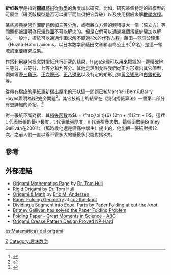 {{expand|time=2018-06-11T13:32:51+00:00}}
'''折纸数学'''是指對'''[[摺紙|摺紙]]'''[[藝術|藝術]]從[[數學|數學]]的角度加以研究。比如，研究某個特定的紙模型的可展性（研究該模型是否可以攤平而無須把它弄破）以及使用摺紙來解[[方程|數學方程]]。

某些[[尺規作圖#古希腊三大名题|經典幾何作圖問題]]例如[[三等分角|三等分角]]，或者將立方體的體積擴大一倍（[[倍立方|倍立方]]）等問題都被證明為[[尺規作圖|尺規作圖]]不可能解決的。但是它們可以通過幾個摺紙步驟加以解決。一般地，摺紙可以通過作圖求解不超過4次的[[代數方程|代數方程]]。藤田—羽鸟公理集（Huzita-Hatori axioms，以日本数学家藤田文章和羽鸟公士郎<ref>{{Cite web|title=K's �܂莆|url=https://origami.ousaan.com/indexj.html|accessdate=2020-11-25|work=origami.ousaan.com|archive-date=2017-07-03|archive-url=https://web.archive.org/web/20170703053344/http://origami.ousaan.com/indexj.html|dead-url=no}}</ref>命名）是這一領域的重要研究成果。

作爲利用幾何概念對摺紙進行研究的結果，Haga定理可以用來把紙的一邊精確地三等分、五等分、七等分和九等分。其他定理則允許我們從正方形摺出其它圖型，例如等邊[[三角形|三角形]]、[[正六邊形|正六邊形]]、[[正八邊形|正八邊形]]以及特定的矩形比如[[黃金矩形|黃金矩形]]和[[白銀矩形|白銀矩形]]等。

<!--
The problem of [[Rigid_Origami|rigid origami]], treating the folds as hinges joining two flat, rigid surfaces such as [[sheet_metal|sheet metal]], has great practical importance. For example, the [[Miura_map_fold|Miura map fold]] is a rigid fold that has been used to deploy large solar panel arrays for space satellites.-->
從帶有摺痕的平紙重新摺出原來的形狀這一問題已被Marshall Bern和Barry Hayes證明為[[NP完全|NP完全]]問題<ref>{{Cite web |url=http://citeseer.ist.psu.edu/bern96complexity.html |title=The Complexity of Flat Origami (Extended Abstract) (1996) |access-date=2007-08-27 |archive-date=2007-10-17 |archive-url=https://web.archive.org/web/20071017190816/http://citeseer.ist.psu.edu/bern96complexity.html |dead-url=no }}</ref>。其它技術上的結果在《幾何摺紙算法》一書第二部分有更詳細的介紹。<ref name="GFALOP">{{Citation
  | last1 = Demaine
  | first1 = Erik
  | last2 = O'Rourke
  | first2 = Joseph
  | title = Geometric Folding Algorithms: Linkages, Origami, Polyhedra
  | publisher = 劍橋大學出版社
  | date = 2007年7月
  | location = 
  | pages = 
  | url = http://www.gfalop.org
  | doi = 
  | id = 
  | isbn = 978-0-521-85757-4
  | accessdate = 2021-12-19
  | archive-date = 2021-02-27
  | archive-url = https://web.archive.org/web/20210227030557/http://www.gfalop.org/
  | dead-url = no
  }}</ref>

對一張紙不斷對摺，其[[損失函數|損失函數]]為<math>L = \frac{\pi t}{6} (2^n + 4)(2^n - 1)</math>，這裡 L 代表紙張的最小長度，t 代表紙張厚度，n 代表摺疊次數。這個函數是Britney Gallivan在2001年（那時候他還是個高中學生）提出的，他能把一張紙對摺12次。之前人們一直以爲不管多大的紙最多只能對摺8次。

==參考==
<references/>

==外部連結==
*[https://web.archive.org/web/20070418030541/http://www.merrimack.edu/~thull/OrigamiMath.html Origami Mathematics Page] by [https://web.archive.org/web/20070812051233/http://www.merrimack.edu/~thull/ Dr. Tom Hull]
*[https://web.archive.org/web/20070814033424/http://www.merrimack.edu/~thull/rigid/rigid.html Rigid Origami] by [https://web.archive.org/web/20070812051233/http://www.merrimack.edu/~thull/ Dr. Tom Hull]
*[http://www.paperfolding.com/math/ Origami & Math] {{Wayback|url=http://www.paperfolding.com/math/ |date=20080119172749 }} by [https://web.archive.org/web/20070824012645/http://www.paperfolding.com/email/ Eric M. Andersen]
*[https://web.archive.org/web/20170520133146/http://www.cut-the-knot.org/pythagoras/PaperFolding/index.shtml Paper Folding Geometry] at [[cut-the-knot|cut-the-knot]]
*[https://web.archive.org/web/20170410134814/http://www.cut-the-knot.org/pythagoras/PaperFolding/SegmentDivision.shtml Dividing a Segment into Equal Parts by Paper Folding] at [[cut-the-knot|cut-the-knot]]
*[https://web.archive.org/web/20051102085038/http://pomonahistorical.org/12times.htm Britney Gallivan has solved the Paper Folding Problem]
*[http://www.abc.net.au/science/k2/moments/s1523497.htm Folding Paper - Great Moments in Science - ABC] {{Wayback|url=http://www.abc.net.au/science/k2/moments/s1523497.htm |date=20080726155603 }}
*[http://www.technologyreview.com/blog/arxiv/25591/ Origami Crease Pattern Design Proved NP-Hard] {{Wayback|url=http://www.technologyreview.com/blog/arxiv/25591/ |date=20110418024702 }}

{{摺紙}}

[[Category:摺紙|Z]]
[[Category:趣味数学|Category:趣味数学]]

[[es:Matemáticas_del_origami|es:Matemáticas del origami]]